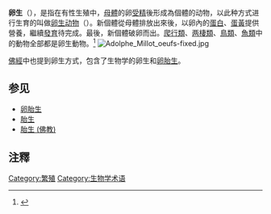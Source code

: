 {{not|卵生 (佛教)}}
'''卵生'''（{{lang-en|Oviparity}}），是指在有性生殖中，[[母體|母體]]的卵[[受精|受精]]後形成為個體的动物，以此种方式进行生育的叫做[[卵生动物|卵生动物]]（{{lang|en|Ovipara}}）。新個體從母體排放出來後，以卵內的[[蛋白|蛋白]]、[[蛋黃|蛋黃]]提供營養，繼續[[發育|發育]]待完成。最後，新個體破卵而出。[[爬行類|爬行類]]、[[两棲類|两棲類]]、[[鳥類|鳥類]]、[[魚類|魚類]]中的動物全部都是卵生動物。<ref>{{Cite web |url=https://www.wiki8.com/luansheng_107978/ |title=醫學百科.卵生 |access-date=2018-09-17 |archive-date=2021-02-08 |archive-url=https://web.archive.org/web/20210208074145/https://www.wiki8.com/luansheng_107978/ |dead-url=no }}</ref>{{dubious}}
[[File:Adolphe_Millot_oeufs-fixed.jpg|thumb]]

[[佛經|佛經]]中也提到卵生方式，包含了生物学的卵生和[[卵胎生|卵胎生]]。

==参见==
* [[卵胎生|卵胎生]]
* [[胎生|胎生]]
* [[胎生_(佛教)|胎生 (佛教)]]

==注釋==
{{reflist}}

{{生物學小作品}}
[[Category:繁殖|Category:繁殖]]
[[Category:生物学术语|Category:生物学术语]]